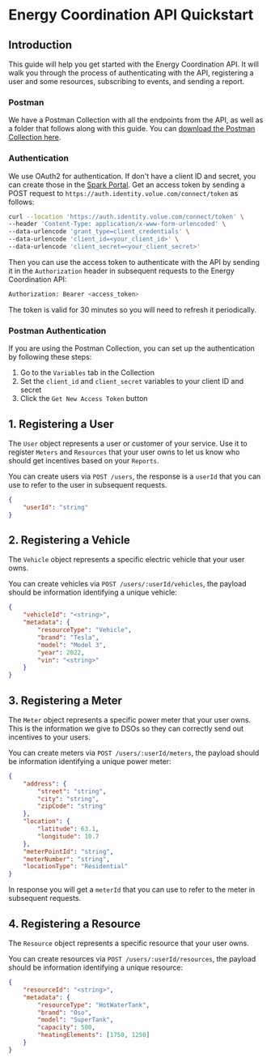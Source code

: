 # Energy Coordination API Quickstart

## Introduction

This guide will help you get started with the Energy Coordination API. It will walk you through the process of authenticating with the API, registering a user and some resources, subscribing to events, and sending a report.

### Postman

We have a Postman Collection with all the endpoints from the API, as well as a folder that follows along with this guide. You can [download the Postman Collection here](https://docs.voluespark.com/postman/EnergyCoordinationAPI.json).

### Authentication

We use OAuth2 for authentication. If don't have a client ID and secret, you can create those in the [Spark Portal](https://voluespark.com).
Get an access token by sending a POST request to `https://auth.identity.volue.com/connect/token` as follows:

```bash
curl --location 'https://auth.identity.volue.com/connect/token' \
--header 'Content-Type: application/x-www-form-urlencoded' \
--data-urlencode 'grant_type=client_credentials' \
--data-urlencode 'client_id=<your_client_id>' \
--data-urlencode 'client_secret=<your_client_secret>'
```

Then you can use the access token to authenticate with the API by sending it in the `Authorization` header in subsequent requests to the Energy Coordination API:

```bash
Authorization: Bearer <access_token>
```

The token is valid for 30 minutes so you will need to refresh it periodically.

### Postman Authentication

If you are using the Postman Collection, you can set up the authentication by following these steps:

1. Go to the `Variables` tab in the Collection
2. Set the `client_id` and `client_secret` variables to your client ID and secret
3. Click the `Get New Access Token` button

## 1. Registering a User

The `User` object represents a user or customer of your service. Use it to register `Meters` and `Resources` that your user owns to let us know who should get incentives based on your `Reports`.

You can create users via `POST /users`, the response is a `userId` that you can use to refer to the user in subsequent requests.

```json
{
    "userId": "string"
}
```

## 2. Registering a Vehicle

The `Vehicle` object represents a specific electric vehicle that your user owns.

You can create vehicles via `POST /users/:userId/vehicles`, the payload should be information identifying a unique vehicle:

```json
{
    "vehicleId": "<string>",
    "metadata": {
        "resourceType": "Vehicle",
        "brand": "Tesla",
        "model": "Model 3",
        "year": 2022,
        "vin": "<string>"
    }
}
```

## 3. Registering a Meter

The `Meter` object represents a specific power meter that your user owns. This is the information we give to DSOs so they can correctly send out incentives to your users.

You can create meters via `POST /users/:userId/meters`, the payload should be information identifying a unique power meter:

```json
{
    "address": {
        "street": "string",
        "city": "string",
        "zipCode": "string"
    },
    "location": {
        "latitude": 63.1,
        "longitude": 10.7
    },
    "meterPointId": "string",
    "meterNumber": "string",
    "locationType": "Residential"
}
```

In response you will get a `meterId` that you can use to refer to the meter in subsequent requests.

## 4. Registering a Resource

The `Resource` object represents a specific resource that your user owns.

You can create resources via `POST /users/:userId/resources`, the payload should be information identifying a unique resource:

```json
{
    "resourceId": "<string>",
    "metadata": {
        "resourceType": "HotWaterTank",
        "brand": "Oso",
        "model": "SuperTank",
        "capacity": 500,
        "heatingElements": [1750, 1250]
    }
}
```
